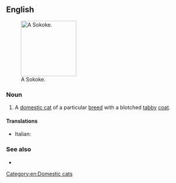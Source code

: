 ==English==
[[File:Sokoke dalili.jpg|thumb|right|150px|A Sokoke.]]

===Noun===
{{en-noun}}

# A [[domestic cat]] of a particular [[breed]] with a blotched [[tabby]] [[coat]].

====Translations====
{{checktrans-top}}
* Italian: {{t-check|it|gatto Sokoke}}
{{trans-mid}}
{{trans-bottom}}

===See also===
* {{pedia|Sokoke}}

[[Category:en:Domestic cats]]